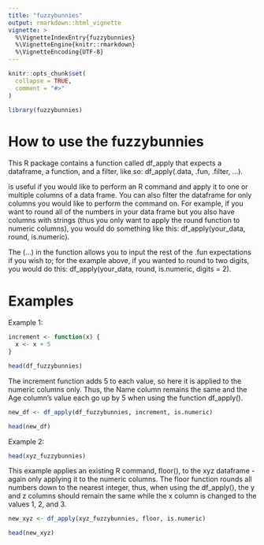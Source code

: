 ```yaml
---
title: "fuzzybunnies"
output: rmarkdown::html_vignette
vignette: >
  %\VignetteIndexEntry{fuzzybunnies}
  %\VignetteEngine{knitr::rmarkdown}
  %\VignetteEncoding{UTF-8}
---
```


```r
knitr::opts_chunk$set(
  collapse = TRUE,
  comment = "#>"
)
```

```r
library(fuzzybunnies)
```

# How to use the fuzzybunnies

This R package contains a function called df_apply that expects a dataframe, a function, and a filter, like so: df_apply(.data, .fun, .filter, ...).

<fuzzybunnies> is useful if you would like to perform an R command and apply it to one or multiple columns of a data frame. You can also filter the dataframe for only columns you would like to perform the command on. For example, if you want to round all of the numbers in your data frame but you also have columns with strings (thus you only want to apply the round function to numeric columns), you would do something like this: df_apply(your_data, round, is.numeric).

The (...) in the function allows you to input the rest of the .fun expectations if you wish to; for the example above, if you wanted to round to two digits, you would do this: df_apply(your_data, round, is.numeric, digits = 2).

# Examples

Example 1:

```r
increment <- function(x) {
  x <- x + 5
}

head(df_fuzzybunnies)
```

The increment function adds 5 to each value, so here it is applied to the numeric columns only. Thus, the Name column remains the same and the Age column's value each go up by 5 when using the <fuzzybunnies> function df_apply().

```r
new_df <- df_apply(df_fuzzybunnies, increment, is.numeric)

head(new_df)
```

Example 2:

```r
head(xyz_fuzzybunnies)
```

This example applies an existing R command, floor(), to the xyz dataframe - again only applying it to the numeric columns. The floor function rounds all numbers down to the nearest integer, thus, when using the df_apply(), the y and z columns should remain the same while the x column is changed to the values 1, 2, and 3.

```r
new_xyz <- df_apply(xyz_fuzzybunnies, floor, is.numeric)

head(new_xyz)
```

